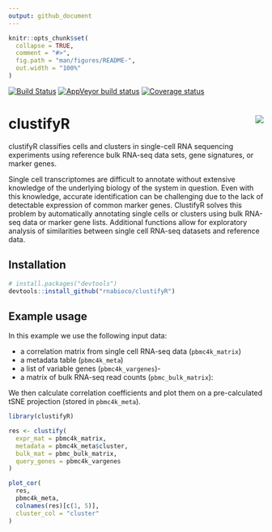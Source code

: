 ```yaml
---
output: github_document
---
```


```r
knitr::opts_chunk$set(
  collapse = TRUE,
  comment = "#>",
  fig.path = "man/figures/README-",
  out.width = "100%"
)
```

[![Build Status](https://travis-ci.org/rnabioco/clustifyR.svg?branch=master)](https://travis-ci.org/rnabioco/clustifyR)
[![AppVeyor build status](https://ci.appveyor.com/api/projects/status/github/rnabioco/clustifyR?branch=master&svg=true)](https://ci.appveyor.com/project/rnabioco/clustifyR)
[![Coverage status](https://codecov.io/gh/rnabioco/clustifyR/branch/master/graph/badge.svg)](https://codecov.io/github/rnabioco/clustifyR?branch=master)

# clustifyR <img src="man/figures/logo.png" align="right">

clustifyR classifies cells and clusters in single-cell RNA sequencing experiments using reference bulk RNA-seq data sets, gene signatures, or marker genes. 

Single cell transcriptomes are difficult to annotate without extensive knowledge of the underlying biology of the system in question. Even with this knowledge, accurate identification can be challenging due to the lack of detectable expression of common marker genes. ClustifyR solves this problem by automatically annotating single cells or clusters using bulk RNA-seq data or marker gene lists. Additional functions allow for exploratory analysis of similarities between single cell RNA-seq datasets and reference data.

## Installation

``` r
# install.packages("devtools")
devtools::install_github("rnabioco/clustifyR")
```

## Example usage

In this example we use the following input data:

- a correlation matrix from single cell RNA-seq data (`pbmc4k_matrix`)
- a metadata table (`pbmc4k_meta`)
- a list of variable genes (`pbmc4k_vargenes`)-
- a matrix of bulk RNA-seq read counts (`pbmc_bulk_matrix`):

We then calculate correlation coefficients and plot them on a pre-calculated tSNE projection (stored in `pbmc4k_meta`).

```r
library(clustifyR)

res <- clustify(
  expr_mat = pbmc4k_matrix,
  metadata = pbmc4k_meta$cluster,
  bulk_mat = pbmc_bulk_matrix,
  query_genes = pbmc4k_vargenes
)

plot_cor(
  res,
  pbmc4k_meta,
  colnames(res)[c(1, 5)],
  cluster_col = "cluster"
)
```
